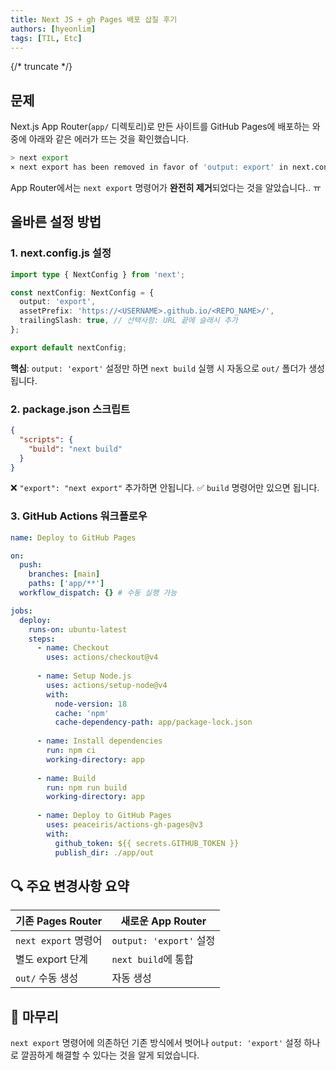 ```yaml
---
title: Next JS + gh Pages 배포 삽질 후기
authors: [hyeonlim]
tags: [TIL, Etc]
---
```


{/* truncate */}

## 문제

Next.js App Router(`app/` 디렉토리)로 만든 사이트를 GitHub Pages에 배포하는 와중에 아래와 같은 에러가 뜨는 것을 확인했습니다.

```bash
> next export
⨯ next export has been removed in favor of 'output: export' in next.config.js
```

App Router에서는 `next export` 명령어가 **완전히 제거**되었다는 것을 알았습니다.. ㅠ

## 올바른 설정 방법

### 1. next.config.js 설정

```typescript
import type { NextConfig } from 'next';

const nextConfig: NextConfig = {
  output: 'export',
  assetPrefix: 'https://<USERNAME>.github.io/<REPO_NAME>/',
  trailingSlash: true, // 선택사항: URL 끝에 슬래시 추가
};

export default nextConfig;
```

**핵심**: `output: 'export'` 설정만 하면 `next build` 실행 시 자동으로 `out/` 폴더가 생성됩니다.

### 2. package.json 스크립트

```json
{
  "scripts": {
    "build": "next build"
  }
}
```

❌ `"export": "next export"` 추가하면 안됩니다.
✅ `build` 명령어만 있으면 됩니다.

### 3. GitHub Actions 워크플로우

```yaml
name: Deploy to GitHub Pages

on:
  push:
    branches: [main]
    paths: ['app/**']
  workflow_dispatch: {} # 수동 실행 가능

jobs:
  deploy:
    runs-on: ubuntu-latest
    steps:
      - name: Checkout
        uses: actions/checkout@v4
        
      - name: Setup Node.js
        uses: actions/setup-node@v4
        with:
          node-version: 18
          cache: 'npm'
          cache-dependency-path: app/package-lock.json
          
      - name: Install dependencies
        run: npm ci
        working-directory: app
        
      - name: Build
        run: npm run build
        working-directory: app
        
      - name: Deploy to GitHub Pages
        uses: peaceiris/actions-gh-pages@v3
        with:
          github_token: ${{ secrets.GITHUB_TOKEN }}
          publish_dir: ./app/out
```

## 🔍 주요 변경사항 요약

| 기존 Pages Router | 새로운 App Router |
|------------------|-------------------|
| `next export` 명령어 | `output: 'export'` 설정 |
| 별도 export 단계 | `next build`에 통합 |
| `out/` 수동 생성 | 자동 생성 |

## 🎉 마무리

`next export` 명령어에 의존하던 기존 방식에서 벗어나 `output: 'export'` 설정 하나로 깔끔하게 해결할 수 있다는 것을 알게 되었습니다.